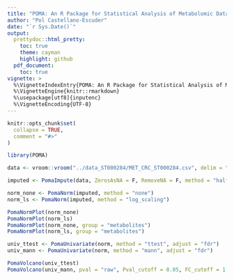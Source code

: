 ```yaml
---
title: "POMA: An R Package for Statistical Analysis of Metabolomic Data"
author: "Pol Castellano-Escuder"
date: "`r Sys.Date()`"
output:
  prettydoc::html_pretty:
    toc: true
    theme: cayman
    highlight: github
  pdf_document:
    toc: true
vignette: >
  %\VignetteIndexEntry{POMA: An R Package for Statistical Analysis of Metabolomic Data}
  %\VignetteEngine{knitr::rmarkdown}
  %\usepackage[utf8]{inputenc}
  %\VignetteEncoding{UTF-8}
---
```


```r
knitr::opts_chunk$set(
  collapse = TRUE,
  comment = "#>"
)
```

```r
library(POMA)
```

```r
data <- vroom::vroom("../data_ST000284/MET_CRC_ST000284.csv", delim = ",")

imputed <- PomaImpute(data, ZerosAsNA = F, RemoveNA = F, method = "half_min")

norm_none <- PomaNorm(imputed, method = "none")
norm_ls <- PomaNorm(imputed, method = "log_scaling")

PomaNormPlot(norm_none)
PomaNormPlot(norm_ls)
PomaNormPlot(norm_none, group = "metabolites")
PomaNormPlot(norm_ls, group = "metabolites")

univ_ttest <- PomaUnivariate(norm, method = "ttest", adjust = "fdr")
univ_mann <- PomaUnivariate(norm, method = "mann", adjust = "fdr")

PomaVolcano(univ_ttest)
PomaVolcano(univ_mann, pval = "raw", Pval_cutoff = 0.05, FC_cutoff = 1.5, xlim = 2)
```


